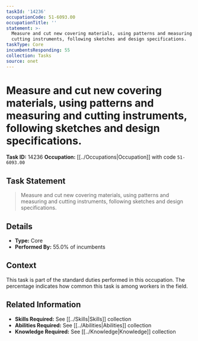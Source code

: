 ```yaml
---
taskId: '14236'
occupationCode: 51-6093.00
occupationTitle: ''
statement: >-
  Measure and cut new covering materials, using patterns and measuring and
  cutting instruments, following sketches and design specifications.
taskType: Core
incumbentsResponding: 55
collection: Tasks
source: onet
---
```

# Measure and cut new covering materials, using patterns and measuring and cutting instruments, following sketches and design specifications.

**Task ID:** 14236
**Occupation:** [[../Occupations|Occupation]] with code `51-6093.00`

## Task Statement

> Measure and cut new covering materials, using patterns and measuring and cutting instruments, following sketches and design specifications.

## Details

- **Type:** Core
- **Performed By:** 55.0% of incumbents

## Context

This task is part of the standard duties performed in this occupation. The percentage indicates how common this task is among workers in the field.

## Related Information

- **Skills Required:** See [[../Skills|Skills]] collection
- **Abilities Required:** See [[../Abilities|Abilities]] collection
- **Knowledge Required:** See [[../Knowledge|Knowledge]] collection
